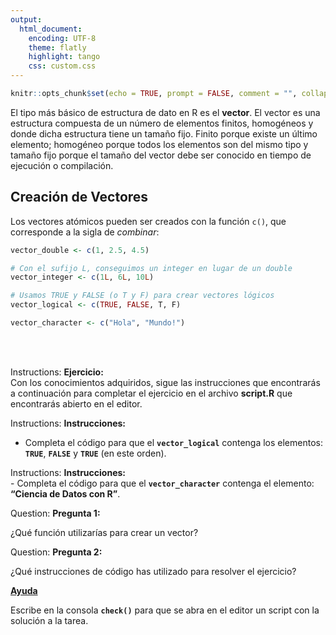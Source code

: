 ```yaml
---
output:
  html_document: 
    encoding: UTF-8
    theme: flatly
    highlight: tango 
    css: custom.css
---
```

```r
knitr::opts_chunk$set(echo = TRUE, prompt = FALSE, comment = "", collapse = TRUE)
```


El tipo más básico de estructura de dato en R es el __vector__. El vector es una estructura compuesta de un número de elementos finitos, homogéneos y donde dicha estructura tiene un tamaño fijo. Finito porque existe un último elemento; homogéneo porque todos los elementos son del mismo tipo y tamaño fijo porque el tamaño del vector
debe ser conocido en tiempo de ejecución o compilación.



## Creación de Vectores {#creacion}

Los vectores atómicos pueden ser creados con la función `c()`, que corresponde
a la sigla de _combinar_:


```r
vector_double <- c(1, 2.5, 4.5)
```

```r
# Con el sufijo L, conseguimos un integer en lugar de un double
vector_integer <- c(1L, 6L, 10L)
```


```r
# Usamos TRUE y FALSE (o T y F) para crear vectores lógicos
vector_logical <- c(TRUE, FALSE, T, F)
```


```r
vector_character <- c("Hola", "Mundo!")
```


</br>
</br>

<div class="alert alert-success" role="alert">
<span class="glyphicon glyphicon-education" aria-hidden="true"></span>
<span class="sr-only">Instructions:</span>
**Ejercicio:**</br>
Con los conocimientos adquiridos, sigue las instrucciones que encontrarás a 
continuación para completar el ejercicio en el archivo __script.R__ que encontrarás
abierto en el editor.
</div>

<div class="panel panel-success">
 <div class="panel-body">
 
 <div class="alert alert-success" role="alert">
<span class="glyphicon glyphicon-tasks" aria-hidden="true"></span>
<span class="sr-only">Instructions:</span>
**Instrucciones:**  

- Completa el código para que el __`vector_logical`__ contenga los elementos:
__`TRUE`__, __`FALSE`__ y __`TRUE`__ (en este orden).
</div>


<div class="alert alert-success" role="alert">
<span class="glyphicon glyphicon-tasks" aria-hidden="true"></span>
<span class="sr-only">Instructions:</span>
**Instrucciones:**  
- Completa el código para que el __`vector_character`__ contenga el elemento:
__"Ciencia de Datos con R"__.

</div>



<div class="alert alert-warning" role="alert">
<span class="glyphicon glyphicon-question-sign" aria-hidden="true"></span>
<span class="sr-only">Question:</span>
**Pregunta 1:**  

¿Qué función utilizarías para crear un vector?
</div>


<div class="alert alert-warning" role="alert">
<span class="glyphicon glyphicon-question-sign" aria-hidden="true"></span>
<span class="sr-only">Question:</span>
**Pregunta 2:**  

¿Qué instrucciones de código has utilizado para resolver el ejercicio?
</div>


<p>
<a class="btn btn-info" data-toggle="collapse" href="#hint" aria-expanded="false" aria-controls="collapseExample">
<span class="glyphicon glyphicon-exclamation-sign" aria-hidden="true">      __Ayuda__</span></a>
</p>
<div class="collapse" id="hint">
<div class="card card-block">
<div class="alert alert-info" role="alert">
Escribe en la consola __`check()`__ para que se abra en
el editor un script con la solución a la tarea.
</div>
</div>













